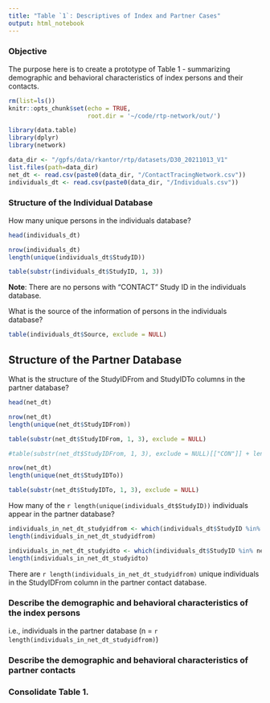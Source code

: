 ```yaml
---
title: "Table `1`: Descriptives of Index and Partner Cases"
output: html_notebook
---
```


### Objective 

The purpose here is to create a prototype of Table 1 - summarizing demographic
and behavioral characteristics of index persons and their contacts.



```r
rm(list=ls())
knitr::opts_chunk$set(echo = TRUE,
                      root.dir = '~/code/rtp-network/out/')

library(data.table)
library(dplyr)
library(network)
```



```r
data_dir <- "/gpfs/data/rkantor/rtp/datasets/D30_20211013_V1"
list.files(path=data_dir)
net_dt <- read.csv(paste0(data_dir, "/ContactTracingNetwork.csv"))
individuals_dt <- read.csv(paste0(data_dir, "/Individuals.csv"))
```

### Structure of the Individual Database 

How many unique persons in the individuals database?

```r

head(individuals_dt)

nrow(individuals_dt)
length(unique(individuals_dt$StudyID))

table(substr(individuals_dt$StudyID, 1, 3))
```
**Note**: There are no persons with "CONTACT" Study ID in the individuals
database. 

What is the source of the information of persons in the individuals database?

```r
table(individuals_dt$Source, exclude = NULL)
```


## Structure of the Partner Database

What is the structure of the StudyIDFrom and StudyIDTo columns in the 
partner database?

```r
head(net_dt)

nrow(net_dt)
length(unique(net_dt$StudyIDFrom))

table(substr(net_dt$StudyIDFrom, 1, 3), exclude = NULL)

#table(substr(net_dt$StudyIDFrom, 1, 3), exclude = NULL)[["CON"]] + length(unique(net_dt$StudyIDFrom))
```
```r
nrow(net_dt)
length(unique(net_dt$StudyIDTo))

table(substr(net_dt$StudyIDTo, 1, 3), exclude = NULL)
```

How many of the `r length(unique(individuals_dt$StudyID))` individuals appear 
in the partner database?

```r
individuals_in_net_dt_studyidfrom <- which(individuals_dt$StudyID %in% net_dt$StudyIDFrom)
length(individuals_in_net_dt_studyidfrom)

individuals_in_net_dt_studyidto <- which(individuals_dt$StudyID %in% net_dt$StudyIDTo)
length(individuals_in_net_dt_studyidto)
```

There are `r length(individuals_in_net_dt_studyidfrom)` unique individuals in the
StudyIDFrom column in the partner contact database. 

### Describe the demographic and behavioral characteristics of the index persons 
i.e., individuals in the partner database (n = `r length(individuals_in_net_dt_studyidfrom)`)


### Describe the demographic and behavioral characteristics of partner contacts 



### Consolidate Table 1.


